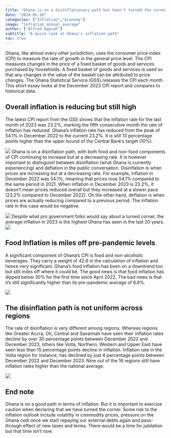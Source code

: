 ```yaml
---
title: "Ghana is on a disinflationary path but hasn't turned the corner yet"
date: "2024-01-10"
categories: ["Inflation","Economy"]
image: "inflation_annual_average"
author: ["Alfred Appiah"]
subtitle: "A quick look at Ghana's inflation path"
toc: true
---
```


Ghana, like almost every other jurisdiction, uses the consumer price index (CPI) to measure the rate of growth in the general price level. The CPI measures changes in the price of a fixed basket of goods and services purchased by households. A fixed basket of goods and services is used so that any changes in the value of the basket can be attributed to price changes. The Ghana Statistical Service (GSS) releases the CPI each month. This short essay looks at the December 2023 CPI report and compares to historical data. 

## Overall inflation is reducing but still high 

The latest CPI report from the GSS shows that the inflation rate for the last month of 2023 was 23.2%, marking the fifth consecutive month the rate of inflation has reduced. Ghana's inflation rate has reduced from the peak of 54.1% in December 2022 to the current 23.2%. It is still 13 percentage points higher than the upper bound of the Central Bank's target (10%).

![](inflation_overall.png)
Ghana is on a disinflation path, with both food and non-food components of CPI continuing to increase but at a decreasing rate. It is however important to distinguish between disinflation (what Ghana is currently experiencing) and deflation in the public conversation. Disinflation is when prices are increasing but at a decreasing rate. For example, inflation in December 2022 was 54.1%, meaning that prices rose 54.1% compared to the same period in 2021. When inflation in December 2023 is 23.2%, it doesn't mean prices reduced overall but they increased at a slower pace (23.2% compared to December 2022). 
On the other hand, deflation is when prices are actually reducing compared to a previous period. The inflation rate in this case would be negative. 

![](inflation_component.png)
Despite what pro government folks would say about a turned corner, the average inflation in 2023 is the highest Ghana has seen in the last 20 years. 
![](inflation_annual_average.png)

## Food Inflation is miles off pre-pandemic levels
A significant component of Ghana's CPI is food and non-alcoholic beverages. They carry a weight of 42.6 in the calculation of inflation and hence very significant. Ghana's food inflation has been on a downtrend too but still miles off where it could be. The good news is that food inflation has dipped below 30% for the first time since April 2022. The bad news is that it's still significantly higher than its pre-pandemic average of 6.6%.

![](inflation_food.png)

## The disinflation path is not uniform across regions
The rate of disinflation is very different among regions. Whereas regions like Greater Accra, Oti, Central and Savannah have seen their inflation rates decline by over 30 percentage points between December 2022 and December 2023, others like Volta, Northern, Western and Upper East have seen less than 15 percentage points decline in inflation. Inflation rate in the Volta region for instance, has declined by just 4 percentage points between December 2022 and December 2023. 
Nine out of the 16 regions still have inflation rates higher than the national average. 

![](disinflation_region.png)

## End note 
Ghana is on a good path in terms of inflation. But it is important to exercise caution when declaring that we have turned the corner. Some risk to the inflation outlook include volatility in commodity prices, pressure on the Ghana cedi once we start repaying our external debts again and pass-through effect of new taxes and levies. There would be a time for jubilation but that time isn't now. 
